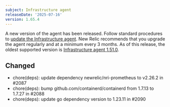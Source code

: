 ```yaml
---
subject: Infrastructure agent
releaseDate: '2025-07-16'
version: 1.65.4
---
```

A new version of the agent has been released. Follow standard procedures to [update the Infrastructure agent](https://docs.newrelic.com/docs/infrastructure/install-configure-manage-infrastructure/update-or-uninstall/update-infrastructure-agent).
New Relic recommends that you upgrade the agent regularly and at a minimum every 3 months. As of this release, the oldest supported version is [Infrastructure agent 1.51.0](https://docs.newrelic.com/docs/release-notes/infrastructure-release-notes/infrastructure-agent-release-notes/new-relic-infrastructure-agent-1510/).

## Changed
* chore(deps): update dependency newrelic/nri-prometheus to v2.26.2 in #2087
* chore(deps): bump github.com/containerd/containerd from 1.7.13 to 1.7.27 in #2088
* chore(deps): update go dependency version to 1.23.11 in #2090
